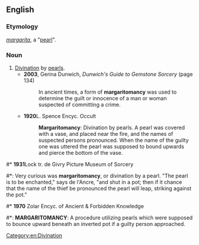 {{rfc|strange quote formating}}
==English==

===Etymology===
{{etyl|la}} ''[[margarita]]'', a "[[pearl]]".

===Noun===
{{en-noun|-}}

# [[divination|Divination]] by [[pearl]]s.
#* '''2003''', Gerina Dunwich, ''Dunwich's Guide to Gemstone Sorcery'' (page 134)
#*: In ancient times, a form of '''margaritomancy''' was used to determine the guilt or innocence of a man or woman suspected of committing a crime.
#* '''1920'''L. Spence Encyc. Occult
#*: '''Margaritomancy''': Divination by pearls. A pearl was covered with a vase, and placed near the fire, and the names of suspected persons pronounced. When the name of the guilty one was uttered the pearl was supposed to bound upwards and pierce the bottom of the vase.

#* '''1931'''Lock tr. de Givry Picture Museum of Sorcery
#*: Very curious was '''margaritomancy''', or divination by a pearl. "The pearl is to be enchanted," says de l'Ancre, "and shut in a pot; then if it chance that the name of the thief be pronounced the pearl will leap, striking against the pot."

#* '''1970''' Zolar Encyc. of Ancient & Forbidden Knowledge
#*: '''MARGARITOMANCY''': A procedure utilizing pearls which were supposed to bounce upward beneath an inverted pot if a guilty person approached.

[[Category:en:Divination]]